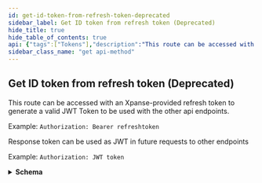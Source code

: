 ```yaml
---
id: get-id-token-from-refresh-token-deprecated
sidebar_label: Get ID token from refresh token (Deprecated)
hide_title: true
hide_table_of_contents: true
api: {"tags":["Tokens"],"description":"This route can be accessed with an Xpanse-provided refresh\ntoken to generate a valid JWT Token to be used with the other api\nendpoints.\n\nExample: `Authorization: Bearer refreshtoken`","operationId":"getIdToken","responses":{"200":{"description":"Response token can be used as JWT in future requests to other endpoints\n\nExample: `Authorization: JWT token`","content":{"application/json":{"schema":{"type":"object","properties":{"token":{"type":"string"}}}}}}},"security":[{"RefreshToken-Deprecated":[]}],"method":"get","path":"/api/v1/idToken/","servers":[{"url":"https://expander.expanse.co"}],"securitySchemes":{"ClientCredentials":{"type":"oauth2","description":"For more information on how to retrieve client credentials, visit the Xpanse [TechDocs](https://docs.paloaltonetworks.com/cortex/cortex-xpanse/cortex-xpanse-user-guide/apis-and-integrations-main/expander-apis-and-integrations/expander-apis.html#expander-apis). This is the preferred method for retrieving a JWT for Xpanse APIs. There will be significant customer communications and a lengthy migration period before refresh token support is removed in favor of the client credentials flow.\n\nExchange a `client_id` and `client_secret` for an `access_token` (JWT) that can be passed to all Xpanse APIs. See [Get Access Token from Client Credentials](#operation/getAccessToken) for more info.","flows":{"clientCredentials":{"tokenUrl":"/api/oauth2/RequestToken","scopes":{"scope-xpanse":"access Xpanse APIs"}}}},"RefreshToken-Deprecated":{"type":"apiKey","description":"Xpanse APIs continue to support this JWT retrieval method alongside the preferred client credentials flow. There will be significant customer communications and a lengthy migration period before refresh token support is removed in favor of the client credentials flow.\n\nProvide a valid Xpanse-provided refresh token to access `/api/v1/idToken/`. This route will generate a JWT token that can be used with the other api endpoints.\n\nExample: `Authorization: Bearer <refreshToken>`","name":"Authorization","in":"header"},"Bearer":{"type":"http","description":"To access Xpanse APIs, a valid access token (JWT) must be included in every request\nin the `Authorization` header, which is retrieved by going through the client credentials flow (preferred method of JWT retrieval).\n\nThe value for this header should be `Bearer <access_token>`, where the token is the base64-encoded JSON Web Token returned as the `access_token` field in the client credentials flow.","name":"Authorization","in":"header","scheme":"bearer","bearerFormat":"JWT"}},"info":{"title":"Services","description":"API for interacting with Services on your network","termsOfService":"https://www.paloaltonetworks.com/content/dam/pan/en_US/assets/pdf/legal/palo-alto-networks-end-user-license-agreement-eula.pdf","contact":{"name":"API Support","url":"https://docs.paloaltonetworks.com/cortex/cortex-xpanse/cortex-xpanse-user-guide/apis-and-integrations-main/expander-apis-and-integrations/expander-apis.html#expander-apis","email":"expanse-support@paloaltonetworks.com"},"version":"1.0.0"},"postman":{"name":"Get ID token from refresh token (Deprecated)","description":{"content":"This route can be accessed with an Xpanse-provided refresh\ntoken to generate a valid JWT Token to be used with the other api\nendpoints.\n\nExample: `Authorization: Bearer refreshtoken`","type":"text/plain"},"url":{"path":["api","v1","idToken",""],"host":["{{baseUrl}}"],"query":[],"variable":[]},"header":[{"key":"Accept","value":"application/json"}],"method":"GET","auth":{"type":"apikey","apikey":[{"type":"any","value":"Authorization","key":"key"},{"type":"any","value":"<API Key>","key":"value"},{"type":"any","value":"header","key":"in"}]}}}
sidebar_class_name: "get api-method"
---
```



## Get ID token from refresh token (Deprecated)



This route can be accessed with an Xpanse-provided refresh
token to generate a valid JWT Token to be used with the other api
endpoints.

Example: `Authorization: Bearer refreshtoken`

<div><ApiTabs><TabItem label={"200"} value={"200"}><div>

Response token can be used as JWT in future requests to other endpoints

Example: `Authorization: JWT token`

</div><div><details style={{}}><summary style={{"textAlign":"left"}}><strong>Schema</strong></summary><div style={{"textAlign":"left","marginLeft":"1rem"}}></div><ul style={{"marginLeft":"1rem"}}><SchemaItem collapsible={false} name={"token"} required={false} schemaDescription={undefined} schemaName={"string"} qualifierMessage={undefined}></SchemaItem></ul></details></div></TabItem></ApiTabs></div>
      